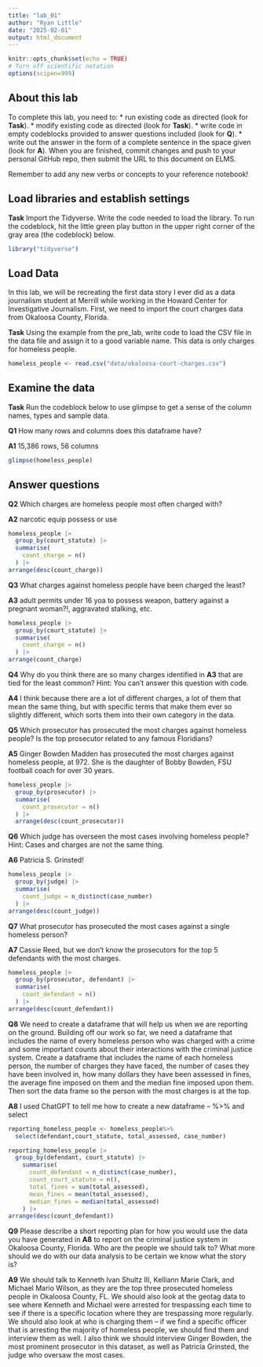 ```yaml
---
title: "lab_01"
author: "Ryan Little"
date: "2025-02-01"
output: html_document
---
```


```r
knitr::opts_chunk$set(echo = TRUE)
# Turn off scientific notation
options(scipen=999)
```

## About this lab

To complete this lab, you need to: \* run existing code as directed (look for **Task**). \* modify existing code as directed (look for **Task**). \* write code in empty codeblocks provided to answer questions included (look for **Q**). \* write out the answer in the form of a complete sentence in the space given (look for **A**). When you are finished, commit changes and push to your personal GitHub repo, then submit the URL to this document on ELMS.

Remember to add any new verbs or concepts to your reference notebook!

## Load libraries and establish settings

**Task** Import the Tidyverse. Write the code needed to load the library. To run the codeblock, hit the little green play button in the upper right corner of the gray area (the codeblock) below.

```r
library("tidyverse")
```

## Load Data

In this lab, we will be recreating the first data story I ever did as a data journalism student at Merrill while working in the Howard Center for Investigative Journalism. First, we need to import the court charges data from Okaloosa County, Florida.

**Task** Using the example from the pre_lab, write code to load the CSV file in the data file and assign it to a good variable name. This data is only charges for homeless people.

```r
homeless_people <- read.csv("data/okaloosa-court-charges.csv")
```

## Examine the data

**Task** Run the codeblock below to use glimpse to get a sense of the column names, types and sample data.

**Q1** How many rows and columns does this dataframe have?

**A1** 15,386 rows, 56 columns

```r
glimpse(homeless_people)
```

## Answer questions

**Q2** Which charges are homeless people most often charged with?

**A2** narcotic equip possess or use

```r
homeless_people |>
  group_by(court_statute) |>
  summarise(
    count_charge = n()
  ) |>
arrange(desc(count_charge))
```

**Q3** What charges against homeless people have been charged the least?

**A3** adult permits under 16 yoa to possess weapon, battery against a pregnant woman?!, aggravated stalking, etc.

```r
homeless_people |>
  group_by(court_statute) |>
  summarise(
    count_charge = n()
  ) |>
arrange(count_charge)
```

**Q4** Why do you think there are so many charges identified in **A3** that are tied for the least common? Hint: You can't answer this question with code.

**A4** I think because there are a lot of different charges, a lot of them that mean the same thing, but with specific terms that make them ever so slightly different, which sorts them into their own category in the data. 

**Q5** Which prosecutor has prosecuted the most charges against homeless people? Is the top prosecutor related to any famous Floridians?

**A5** Ginger Bowden Madden has prosecuted the most charges against homeless people, at 972. She is the daughter of Bobby Bowden, FSU football coach for over 30 years.

```r
homeless_people |>
  group_by(prosecutor) |>
  summarise(
    count_prosecutor = n()
  ) |>
  arrange(desc(count_prosecutor))
```


**Q6** Which judge has overseen the most cases involving homeless people? Hint: Cases and charges are not the same thing.

**A6** Patricia S. Grinsted!

```r
homeless_people |>
  group_by(judge) |>
  summarise(
    count_judge = n_distinct(case_number)
  ) |>
arrange(desc(count_judge))
```

**Q7** What prosecutor has prosecuted the most cases against a single homeless person?

**A7** Cassie Reed, but we don't know the prosecutors for the top 5 defendants with the most charges. 

```r
homeless_people |>
  group_by(prosecutor, defendant) |>
  summarise(
    count_defendant = n()
  ) |>
arrange(desc(count_defendant))
```

**Q8** We need to create a dataframe that will help us when we are reporting on the ground. Building off our work so far, we need a dataframe that includes the name of every homeless person who was charged with a crime and some important counts about their interactions with the criminal justice system. Create a dataframe that includes the name of each homeless person, the number of charges they have faced, the number of cases they have been involved in, how many dollars they have been assessed in fines, the average fine imposed on them and the median fine imposed upon them. Then sort the data frame so the person with the most charges is at the top. 

**A8** I used ChatGPT to tell me how to create a new dataframe -- %>% and select

```r
reporting_homeless_people <- homeless_people%>%
  select(defendant,court_statute, total_assessed, case_number)
```

```r
reporting_homeless_people |>
  group_by(defendant, court_statute) |>
    summarise(
      count_defendant = n_distinct(case_number),
      count_court_statute = n(),
      total_fines = sum(total_assessed),
      mean_fines = mean(total_assessed),
      median_fines = median(total_assessed)
    ) |>
arrange(desc(count_defendant))

```

**Q9** Please describe a short reporting plan for how you would use the data you have generated in **A8** to report on the criminal justice system in Okaloosa County, Florida. Who are the people we should talk to? What more should we do with our data analysis to be certain we know what the story is?

**A9** We should talk to Kenneth Ivan Shultz III, Kelliann Marie Clark, and Michael Mario Wilson, as they are the top three prosecuted homeless people in Okaloosa County, FL. We should also look at the geotag data to see where Kenneth and Michael were arrested for trespassing each time to see if there is a specific location where they are trespassing more regularly. We should also look at who is charging them -- if we find a specific officer that is arresting the majority of homeless people, we should find them and interview them as well. I also think we should interview Ginger Bowden, the most prominent prosecutor in this dataset, as well as Patricia Grinsted, the judge who oversaw the most cases. 

